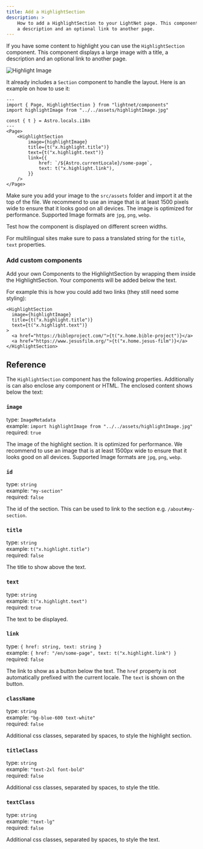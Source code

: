 ```yaml
---
title: Add a HighlightSection
description: >
    How to add a HighlightSection to your LightNet page. This component displays a large image with a title, 
    a description and an optional link to another page.
---
```



If you have some content to highlight you can use the `HighlightSection` component. This component displays a large 
image with a title, a description and an optional link to another page. 

![Highlight Image](./images/highlight.webp)

It already includes a `Section` component to handle the layout. Here is an example on how to use it:

```astro
---
import { Page, HighlightSection } from "lightnet/components"
import highlightImage from "../../assets/highlightImage.jpg"

const { t } = Astro.locals.i18n
---
<Page>
    <HighlightSection
        image={highlightImage}
        title={t("x.highlight.title")}
        text={t("x.highlight.text")}
        link={{
            href: `/${Astro.currentLocale}/some-page`,
            text: t("x.highlight.link"),
        }}
    />
</Page>
```

Make sure you add your image to the `src/assets` folder and import it at the top of the file. 
We recommend to use an image that is at least 1500 pixels wide to ensure that it looks good on all devices. The 
image is optimized for performance. Supported Image formats are `jpg`, `png`, `webp`.

<Aside type="caution">
Test how the component is displayed on different screen widths.
</Aside>

For multilingual sites make sure to pass a translated string for the `title`, `text` properties.

### Add custom components

Add your own Components to the HighlightSection by wrapping them inside the HighlightSection.
Your components will be added below the text.

For example this is how you could add two links (they still need some styling):

```astro {6,7}
<HighlightSection
  image={highlightImage}
  title={t("x.highlight.title")}
  text={t("x.highlight.text")}
>
  <a href="https://bibleproject.com/">{t("x.home.bible-project")}</a>
  <a href="https://www.jesusfilm.org/">{t("x.home.jesus-film")}</a>
</HighlightSection>
```

## Reference

The `HighlightSection` component has the following properties. Additionally is can also enclose any component or HTML. The enclosed content shows
below the text:

### `image`

type: `ImageMetadata` \
example: `import highlightImage from "../../assets/highlightImage.jpg"` \
required: `true`

The image of the highlight section. It is optimized for performance.
We recommend to use an image that is at least 1500px wide to ensure that it looks good on all devices. Supported Image formats are `jpg`, `png`, `webp`.

### `id`

type: `string` \
example: `"my-section"` \
required: `false`

The id of the section. This can be used to link to the section e.g. `/about#my-section`.

### `title`

type: `string` \
example: `t("x.highlight.title")` \
required: `false`

The title to show above the text.

### `text`

type: `string` \
example: `t("x.highlight.text")` \
required: `true`

The text to be displayed.

### `link`

type: `{ href: string, text: string }` \
example: `{ href: "/en/some-page", text: t("x.highlight.link") }` \
required: `false`

The link to show as a button below the text.
The `href` property is not automatically prefixed with the current locale.
The `text` is shown on the button.

### `className`

type: `string` \
example: `"bg-blue-600 text-white"` \
required: `false`

Additional css classes, separated by spaces, to style the highlight section.

### `titleClass`

type: `string` \
example: `"text-2xl font-bold"` \
required: `false`

Additional css classes, separated by spaces, to style the title.

### `textClass`

type: `string` \
example: `"text-lg"` \
required: `false`

Additional css classes, separated by spaces, to style the text.